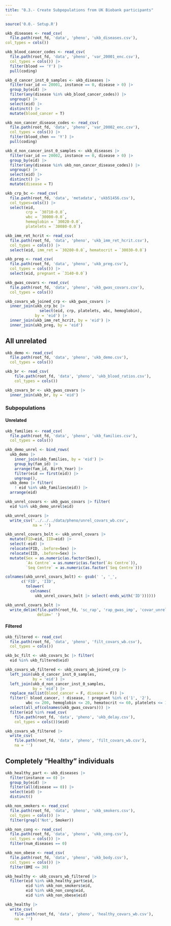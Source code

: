```yaml
---
title: "0.3.- Create Subpopulations from UK Biobank participants"
---
```


```r
source('0.0.- Setup.R')
```

```r
ukb_diseases <- read_csv(
  file.path(root_fd, 'data', 'pheno', 'ukb_diseases.csv'),
col_types = cols())
```

```r
ukb_blood_cancer_codes <- read_csv(
  file.path(root_fd, 'data', 'pheno', 'var_20001_enc.csv'),
  col_types = cols()) |>
  filter(blood == 'Y') |>
  pull(coding)

ukb_d_cancer_inst_0_samples <- ukb_diseases |>
  filter(var_id == 20001, instance == 0, disease > 0) |>
  group_by(eid) |>
  filter(any(disease %in% ukb_blood_cancer_codes)) |>
  ungroup() |>
  select(eid) |>
  distinct() |>
  mutate(blood_cancer = T)
```

```r
ukb_non_cancer_disease_codes <- read_csv(
  file.path(root_fd, 'data', 'pheno', 'var_20002_enc.csv'),
  col_types = cols()) |>
  filter(blood_chen == 'Y') |>
  pull(coding)

ukb_d_non_cancer_inst_0_samples <- ukb_diseases |>
  filter(var_id == 20002, instance == 0, disease > 0) |>
  group_by(eid) |>
  filter(any(disease %in% ukb_non_cancer_disease_codes)) |>
  ungroup() |>
  select(eid) |>
  distinct() |>
  mutate(disease = T)
```


```r
ukb_crp_bc <- read_csv(
  file.path(root_fd, 'data', 'metadata', 'ukb51456.csv'),
  col_types=cols()) |>
  select(eid, 
         crp = `30710-0.0`,
         wbc = `30000-0.0`,
         hemoglobin = `30020-0.0`,
         platelets = `30080-0.0`)

ukb_imm_ret_hcrit <- read_csv(
  file.path(root_fd, 'data', 'pheno', 'ukb_imm_ret_hcrit.csv'),
  col_types = cols()) |>
  select(eid, imm_ret = `30280-0.0`, hematocrit = `30030-0.0`)

ukb_preg <- read_csv(
  file.path(root_fd, 'data', 'pheno', 'ukb_preg.csv'),
  col_types = cols()) |>
  select(eid, pregnant = `3140-0.0`)
```

```r
ukb_gwas_covars <- read_csv(
  file.path(root_fd, 'data', 'pheno', 'ukb_gwas_covars.csv'),
  col_types = cols()) 
```

```r
ukb_covars_wb_joined_crp <- ukb_gwas_covars |>
  inner_join(ukb_crp_bc |>
               select(eid, crp, platelets, wbc, hemoglobin),
             by = 'eid') |>
  inner_join(ukb_imm_ret_hcrit, by = 'eid') |>
  inner_join(ukb_preg, by = 'eid')
```

## All unrelated

```r
ukb_demo <- read_csv(
  file.path(root_fd, 'data', 'pheno', 'ukb_demo.csv'),
  col_types = cols())
```

```r
ukb_br <- read_csv(
    file.path(root_fd, 'data', 'pheno', 'ukb_blood_ratios.csv'),
    col_types = cols())
```

```r
ukb_covars_br <- ukb_gwas_covars |> 
  inner_join(ukb_br, by = 'eid')
```

### Subpopulations

#### Unrelated

```r
ukb_families <- read_csv(
  file.path(root_fd, 'data', 'pheno', 'ukb_families.csv'),
  col_types = cols())
```

```r
ukb_demo_unrel <- bind_rows(
  ukb_demo |>
    inner_join(ukb_families, by = 'eid') |>
    group_by(fam_id) |>
    arrange(fam_id, Birth_Year) |>
    filter(eid == first(eid)) |>
    ungroup(),
  ukb_demo |> filter(
    ! eid %in% ukb_families$eid)) |>
  arrange(eid)
```

```r
ukb_unrel_covars <- ukb_gwas_covars |> filter(
  eid %in% ukb_demo_unrel$eid)
```

```r
ukb_unrel_covars |> 
  write_csv('../../../data/pheno/unrel_covars_wb.csv',
            na = '')
```

```r
ukb_unrel_covars_bolt <- ukb_unrel_covars |> 
  mutate(FID=eid, IID=eid) |>
  select(-eid) |>
  relocate(FID, .before=Sex) |>
  relocate(IID, .before=Sex) |>
  mutate(Sex = as.numeric(as.factor(Sex)),
         `As Centre` = as.numeric(as.factor(`As Centre`)),
         `Seq Centre` = as.numeric(as.factor(`Seq Centre`)))

colnames(ukb_unrel_covars_bolt) <- gsub(' ', '_',
       c('FID', 'IID',
         tolower(
           colnames(
             ukb_unrel_covars_bolt |> select(-ends_with('ID'))))))
```

```r
ukb_unrel_covars_bolt |>
  write_delim(file.path(root_fd, 'sc_rap', 'rap_gwas_imp', 'covar_unrel.txt'),
              delim=' ')
```

#### Filtered

```r
ukb_filtered <- read_csv(
  file.path(root_fd, 'data', 'pheno', 'filt_covars_wb.csv'),
  col_types = cols())
```

```r
ukb_bc_filt <- ukb_covars_bc |> filter(
  eid %in% ukb_filtered$eid)
```

```r
ukb_covars_wb_filtered <- ukb_covars_wb_joined_crp |>
  left_join(ukb_d_cancer_inst_0_samples,
            by = 'eid') |>
  left_join(ukb_d_non_cancer_inst_0_samples,
            by = 'eid') |>
  replace_na(list(blood_cancer = F, disease = F)) |>
  filter(! blood_cancer, ! disease, ! pregnant %in% c('1', '2'),
         wbc <= 200, hemoglobin <= 20, hematocrit <= 60, platelets <= 1000) |>
  select(all_of(colnames(ukb_gwas_covars))) |>
  filter(eid %in% read_csv(
    file.path(root_fd, 'data', 'pheno', 'ukb_delay.csv'),
    col_types = cols())$eid)
```

```r
ukb_covars_wb_filtered |>
  write_csv(
    file.path(root_fd, 'data', 'pheno', 'filt_covars_wb.csv'),
    na = '')
```

## Completely "Healthy" individuals

```r
ukb_healthy_part <- ukb_diseases |>
  filter(instance == 0) |>
  group_by(eid) |>
  filter(all(disease == 0)) |> 
  select(eid) |>
  distinct()
```

```r
ukb_non_smokers <- read_csv(
  file.path(root_fd, 'data', 'pheno', 'ukb_smokers.csv'),
  col_types = cols()) |>
  filter(grepl('Not', Smoker))
```

```r
ukb_non_cong <- read_csv(
  file.path(root_fd, 'data', 'pheno', 'ukb_cong.csv'),
  col_types = cols()) |>
  filter(num_diseases == 0)
```

```r
ukb_non_obese <- read_csv(
  file.path(root_fd, 'data', 'pheno', 'ukb_body.csv'),
  col_types = cols()) |>
  filter(BMI <= 30)
```

```r
ukb_healthy <- ukb_covars_wb_filtered |>
  filter(eid %in% ukb_healthy_part$eid,
         eid %in% ukb_non_smokers$eid,
         eid %in% ukb_non_cong$eid,
         eid %in% ukb_non_obese$eid)
```

```r
ukb_healthy |>
  write_csv(
    file.path(root_fd, 'data', 'pheno', 'healthy_covars_wb.csv'),
    na = '')
```
